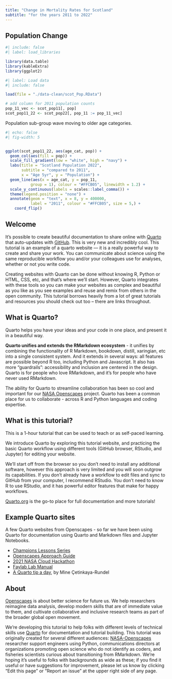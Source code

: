 ```yaml
---
title: "Change in Mortality Rates for Scotland"
subtitle: "for the years 2011 to 2022"
---
```


## Population Change {#Population} 

```r
#| include: false
#| label: load_libraries

library(data.table)
library(kableExtra)
library(ggplot2)
```


```r
#| label: Load data
#| include: false

load(file = "./data-clean/scot_Pop.RData")

# add column for 2011 population counts
pop_11_vec <- scot_pop11[, pop]
scot_pop11_22 <- scot_pop22[, pop_11 := pop_11_vec] 
```

Population sub-group wave moving to older age categories.

```r
#| echo: false
#| fig-width: 5


ggplot(scot_pop11_22, aes(age_cat, pop)) + 
  geom_col(aes(fill = pop)) +
  scale_fill_gradient(low = "white", high = "navy") +
  labs(title = "Scotland Population 2022",
       subtitle = "compared to 2011",
       x = "Age 5yr", y = "Population") +
  geom_line(aes(x = age_cat, y = pop_11,
           group = 1), colour = "#FFCB05", linewidth = 1.2) +
  scale_y_continuous(labels = scales::label_comma()) +
  theme(legend.position = "none") +    
  annotate(geom = "text", x = 8, y = 400000, 
           label = "2011", colour = "#FFCB05", size = 5,) +
    coord_flip()
```


## Welcome 

It's possible to create beautiful documentation to share online with [Quarto](https://quarto.org) that auto-updates with [GitHub](http://github.com). This is very new and incredibly cool. This tutorial is an example of a quarto website --- it is a really powerful way to create and share your work. You can communicate about science using the same reproducible workflow you and/or your colleagues use for analyses, whether or not you write code.

Creating websites with Quarto can be done without knowing R, Python or HTML, CSS, etc, and that's where we'll start. However, Quarto integrates with these tools so you can make your websites as complex and beautiful as you like as you see examples and reuse and remix from others in the open community. This tutorial borrows heavily from a lot of great tutorials and resources you should check out too -- there are links throughout.

## What is Quarto?

Quarto helps you have your ideas and your code in one place, and present it in a beautiful way. 

**Quarto unifies and extends the RMarkdown ecosystem** - it unifies by combining the functionality of R Markdown, bookdown, distill, xaringian, etc into a single consistent system. And it extends in several ways: all features are possible beyond R too, including Python and Javascript. It also has more “guardrails”: accessibility and inclusion are centered in the design. Quarto is for people who love RMarkdown, and it's for people who have never used RMarkdown. 
 

The ability for Quarto to streamline collaboration has been so cool and important for our [NASA Openscapes](https://nasa-openscapes.github.io/) project. Quarto has been a common place for us to collaborate - across R and Python languages and coding expertise. 

## What is this tutorial?

This is a 1-hour tutorial that can be used to teach or as self-paced learning. 

We introduce Quarto by exploring this tutorial website, and practicing the basic Quarto workflow using different tools (GitHub browser, RStudio, and Jupyter) for editing your website.

We'll start off from the browser so you don't need to install any additional software, however this approach is very limited and you will soon outgrow its capabilities. If you don't already have a workflow to edit files and sync to GitHub from your computer, I recommend RStudio. You don't need to know R to use RStudio, and it has powerful editor features that make for happy workflows.

[Quarto.org](https://quarto.org) is the go-to place for full documentation and more tutorials! 

## Example Quarto sites

A few Quarto websites from Openscapes - so far we have been using Quarto for documentation using Quarto and Markdown files and Jupyter Notebooks.

-   [Champions Lessons Series](https://openscapes.github.io/series)
-   [Openscapes Approach Guide](https://openscapes.github.io/approach-guide/)\
-   [2021 NASA Cloud Hackathon](https://nasa-openscapes.github.io/2021-Cloud-Hackathon/)
-   [Faylab Lab Manual](https://thefaylab.github.io/lab-manual/)
-   [A Quarto tip a day](https://mine-cetinkaya-rundel.github.io/quarto-tip-a-day/), by Mine Çetinkaya-Rundel

## About

[Openscapes](https://openscapes.org) is about better science for future us. We help researchers reimagine data analysis, develop modern skills that are of immediate value to them, and cultivate collaborative and inclusive research teams as part of the broader global open movement.

We're developing this tutorial to help folks with different levels of technical skills use [Quarto](https://quarto.org) for documentation and tutorial building. This tutorial was originally created for several different audiences: [NASA-Openscapes](https://nasa-openscapes.github.io) researcher support engineers using Python, communications directors at organizations promoting open science who do not identify as coders, and fisheries scientists curious about transitioning from RMarkdown. We're hoping it's useful to folks with backgrounds as wide as these; if you find it useful or have suggestions for improvement, please let us know by clicking "Edit this page" or "Report an issue" at the upper right side of any page.
